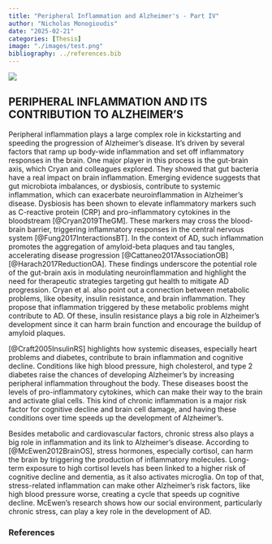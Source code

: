 ```yaml
---
title: "Peripheral Inflammation and Alzheimer's - Part IV"
author: "Nicholas Monogioudis"
date: "2025-02-21"
categories: [Thesis]
image: "./images/test.png"
bibliography: ../references.bib
---
```



![](images/test.png)

## PERIPHERAL INFLAMMATION AND ITS CONTRIBUTION TO ALZHEIMER’S

Peripheral inflammation plays a large complex role in kickstarting and speeding the progression of Alzheimer’s disease. It’s driven by several factors that ramp up body-wide inflammation and set off inflammatory responses in the brain. One major player in this process is the gut-brain axis, which Cryan and colleagues explored. They showed that gut bacteria have a real impact on brain inflammation. Emerging evidence suggests that gut microbiota imbalances, or dysbiosis, contribute to systemic inflammation, which can exacerbate neuroinflammation in Alzheimer’s disease. Dysbiosis has been shown to elevate inflammatory markers such as C-reactive protein (CRP) and pro-inflammatory cytokines in the bloodstream [@Cryan2019TheGM]. These markers may cross the blood-brain barrier, triggering inflammatory responses in the central nervous system [@Fung2017InteractionsBT]. In the context of AD, such inflammation promotes the aggregation of amyloid-beta plaques and tau tangles, accelerating disease progression [@Cattaneo2017AssociationOB][@Harach2017ReductionOA]. These findings underscore the potential role of the gut-brain axis in modulating neuroinflammation and highlight the need for therapeutic strategies targeting gut health to mitigate AD progression. Cryan et al. also point out a connection between metabolic problems, like obesity, insulin resistance, and brain inflammation. They propose that inflammation triggered by these metabolic problems might contribute to AD. Of these, insulin resistance plays a big role in Alzheimer’s development since it can harm brain function and encourage the buildup of amyloid plaques.

[@Craft2005InsulinRS] highlights how systemic diseases, especially heart problems and diabetes, contribute to brain inflammation and cognitive decline. Conditions like high blood pressure, high cholesterol, and type 2 diabetes raise the chances of developing Alzheimer's by increasing peripheral inflammation throughout the body. These diseases boost the levels of pro-inflammatory cytokines, which can make their way to the brain and activate glial cells. This kind of chronic inflammation is a major risk factor for cognitive decline and brain cell damage, and having these conditions over time speeds up the development of Alzheimer's.

Besides metabolic and cardiovascular factors, chronic stress also plays a big role in inflammation and its link to Alzheimer's disease. According to [@McEwen2012BrainOS], stress hormones, especially cortisol, can harm the brain by triggering the production of inflammatory molecules. Long-term exposure to high cortisol levels has been linked to a higher risk of cognitive decline and dementia, as it also activates microglia. On top of that, stress-related inflammation can make other Alzheimer’s risk factors, like high blood pressure worse, creating a cycle that speeds up cognitive decline. McEwen’s research shows how our social environment, particularly chronic stress, can play a key role in the development of AD. 



### References

::: {#refs}
:::